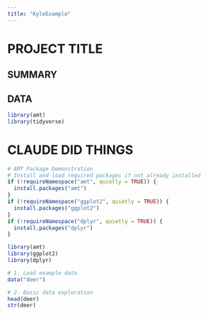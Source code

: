 ```yaml
---
title: "KyleExample"
---
```


# PROJECT TITLE

## SUMMARY

## DATA

```r
library(amt)
library(tidyverse)
```

# CLAUDE DID THINGS

```r

# AMT Package Demonstration
# Install and load required packages if not already installed
if (!requireNamespace("amt", quietly = TRUE)) {
  install.packages("amt")
}
if (!requireNamespace("ggplot2", quietly = TRUE)) {
  install.packages("ggplot2")
}
if (!requireNamespace("dplyr", quietly = TRUE)) {
  install.packages("dplyr")
}

library(amt)
library(ggplot2)
library(dplyr)

# 1. Load example data
data("deer")

# 2. Basic data exploration
head(deer)
str(deer)



```